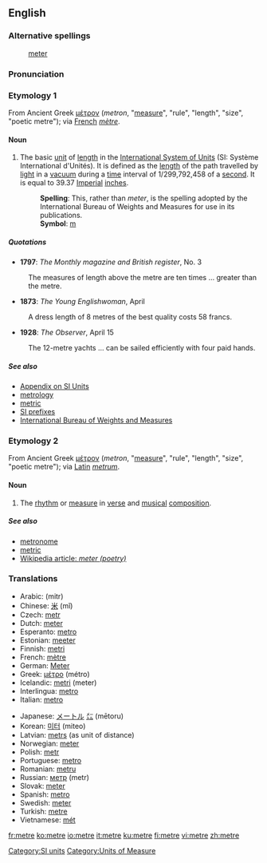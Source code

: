 {{see|mètre}}
==English==
{{wikipedia}}
===Alternative spellings===
:[[meter]] {{italbrac|chiefly U.S.}}

===Pronunciation===
:{{IPA|/ˈmiːtə(r)/}}
:{{SAMPA|/"mi:t@(r)/}}

===Etymology 1===
From Ancient Greek [[μέτρον]] (''metron'', "[[measure]]", "rule", "length", "size", "poetic metre"); via [[French]] ''[[mètre]]''.

====Noun====
{{en-noun}} {{CE}}
# The basic [[unit]] of [[length]] in the [[International System of Units]] (SI: Système International d'Unités). It is defined as the [[length]] of the path travelled by [[light]] in a [[vacuum]] during a [[time]] interval of 1/299,792,458 of a [[second]]. It is equal to 39.37 [[Imperial]] [[inch]]es.
#: '''Spelling''': This, rather than ''meter'', is the spelling adopted by the International Bureau of Weights and Measures for use in its publications.
#: '''Symbol''': [[m]]

=====Quotations=====
*'''1797''': ''The Monthly magazine and British register'', No. 3
: The measures of length above the metre are ten times ... greater than the metre.
*'''1873''': ''The Young Englishwoman'', April
: A dress length of 8 metres of the best quality costs 58 francs.
*'''1928''': ''The Observer'', April 15
: The 12-metre yachts ... can be sailed efficiently with four paid hands.

=====See also=====
*[[Appendix:SI_units|Appendix on SI Units]]
*[[metrology]] 
*[[metric]]
*[http://www1.bipm.org/en/si/prefixes.html SI prefixes]
*[http://www1.bipm.org/en/si/base_units/metre.html International Bureau of Weights and Measures]

===Etymology 2===
From Ancient Greek [[μέτρον]] (''metron'', "[[measure]]", "rule", "length", "size", "poetic metre"); via [[Latin]] ''[[metrum]]''.

====Noun====
{{en-noun}} {{CE}}
# The [[rhythm]] or [[measure]] in [[verse]] and [[musical]] [[composition]].

=====See also=====
*[[metronome]]
*[[metric]]
*[[w:meter (poetry)|Wikipedia article: ''meter (poetry)'']]

===Translations===
{{top}}
*Arabic: {{ARchar|[[متر]]}} (mitr) {{m}}
*Chinese: [[米]] (mǐ)
*Czech: [[metr]] {{m}}
*Dutch: [[meter]] {{m}}
*Esperanto: [[metro]]
*Estonian: [[meeter]]
*Finnish: [[metri]]
*French: [[mètre]] {{m}}
*German: [[Meter]] {{m}}
*Greek: [[μέτρο]] (métro) {{n}}
*Icelandic: [[metri]] (meter)
*Interlingua: [[metro]]
*Italian: [[metro]] {{m}}
{{mid}}
*Japanese: [[メートル]] [[㍍]] (mētoru)
*Korean: [[미터]] (miteo)
*Latvian: [[metrs]] {{m}} (as unit of distance)
*Norwegian: [[meter]] {{m}}
*Polish: [[metr]] {{m}}
*Portuguese: [[metro]] {{m}}
*Romanian: [[metru]] {{m}}
*Russian: [[метр]] (metr) {{m}}
*Slovak: [[meter#Slovak|meter]] {{m}}
*Spanish: [[metro]] {{m}}
*Swedish: [[meter#Swedish|meter]]
*Turkish: [[metre#Turkish|metre]]
*Vietnamese: [[mét]]
{{bottom}}

[[Category:SI units]]
[[Category:Units of Measure]]

[[fr:metre]]
[[ko:metre]]
[[io:metre]]
[[it:metre]]
[[ku:metre]]
[[fi:metre]]
[[vi:metre]]
[[zh:metre]]